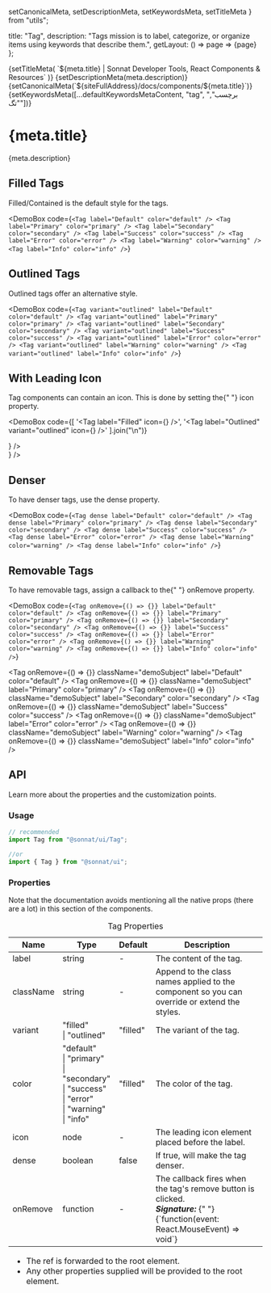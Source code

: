   setCanonicalMeta,
  setDescriptionMeta,
  setKeywordsMeta,
  setTitleMeta
} from "utils";

  title: "Tag",
  description:
    "Tags mission is to label, categorize, or organize items using keywords that describe them.",
  getLayout: () => page => <WithSidebar>{page}</WithSidebar>
};

<Head>
  {setTitleMeta(
    `${meta.title} | Sonnat Developer Tools, React Components & Resources`
  )}
  {setDescriptionMeta(meta.description)}
  {setCanonicalMeta(`${siteFullAddress}/docs/components/${meta.title}`)}
  {setKeywordsMeta([...defaultKeywordsMetaContent, "tag", "برچسب", "تگ"])}
</Head>

<h1>
  <span>{meta.title}</span>
  <AnchorButton anchorId="overview" />
  <PageEditButton href={`pages/docs/components/${meta.title}.mdx`} />
</h1>

<p>{meta.description}</p>

<h2>
  <span>Filled Tags</span>
  <AnchorButton anchorId="filled-tags" />
</h2>

<p>Filled/Contained is the default style for the tags.</p>

<DemoBox
  code={`<Tag label="Default" color="default" />
<Tag label="Primary" color="primary" />
<Tag label="Secondary" color="secondary" />
<Tag label="Success" color="success" />
<Tag label="Error" color="error" />
<Tag label="Warning" color="warning" />
<Tag label="Info" color="info" />`}
>
  <Tag className="demoSubject" label="Default" color="default" />
  <Tag className="demoSubject" label="Primary" color="primary" />
  <Tag className="demoSubject" label="Secondary" color="secondary" />
  <Tag className="demoSubject" label="Success" color="success" />
  <Tag className="demoSubject" label="Error" color="error" />
  <Tag className="demoSubject" label="Warning" color="warning" />
  <Tag className="demoSubject" label="Info" color="info" />
</DemoBox>

<h2>
  <span>Outlined Tags</span>
  <AnchorButton anchorId="outlined-tags" />
</h2>

<p>Outlined tags offer an alternative style.</p>

<DemoBox
  code={`<Tag variant="outlined" label="Default" color="default" />
<Tag variant="outlined" label="Primary" color="primary" />
<Tag variant="outlined" label="Secondary" color="secondary" />
<Tag variant="outlined" label="Success" color="success" />
<Tag variant="outlined" label="Error" color="error" />
<Tag variant="outlined" label="Warning" color="warning" />
<Tag variant="outlined" label="Info" color="info" />`}
>
  <Tag
    variant="outlined"
    className="demoSubject"
    label="Default"
    color="default"
  />
  <Tag
    variant="outlined"
    className="demoSubject"
    label="Primary"
    color="primary"
  />
  <Tag
    variant="outlined"
    className="demoSubject"
    label="Secondary"
    color="secondary"
  />
  <Tag
    variant="outlined"
    className="demoSubject"
    label="Success"
    color="success"
  />
  <Tag variant="outlined" className="demoSubject" label="Error" color="error" />
  <Tag
    variant="outlined"
    className="demoSubject"
    label="Warning"
    color="warning"
  />
  <Tag variant="outlined" className="demoSubject" label="Info" color="info" />
</DemoBox>

<h2>
  <span>With Leading Icon</span>
  <AnchorButton anchorId="with-leading-icon" />
</h2>

<p>
  Tag components can contain an icon. This is done by setting the{" "}
  <inlineCode>icon</inlineCode> property.
</p>

<DemoBox
  code={[
    '<Tag label="Filled" icon={<Heart />} />',
    '<Tag label="Outlined" variant="outlined" icon={<Heart />} />'
  ].join("\n")}
>
  <div className="demoSubject">
    <Tag label="Filled" icon={<Heart />} />
  </div>
  <div className="demoSubject">
    <Tag label="Outlined" variant="outlined" icon={<Heart />} />
  </div>
</DemoBox>

<h2>
  <span>Denser</span>
  <AnchorButton anchorId="denser" />
</h2>

<p>
  To have denser tags, use the <inlineCode>dense</inlineCode> property.
</p>

<DemoBox
  code={`<Tag dense label="Default" color="default" />
<Tag dense label="Primary" color="primary" />
<Tag dense label="Secondary" color="secondary" />
<Tag dense label="Success" color="success" />
<Tag dense label="Error" color="error" />
<Tag dense label="Warning" color="warning" />
<Tag dense label="Info" color="info" />`}
>
  <Tag dense className="demoSubject" label="Default" color="default" />
  <Tag dense className="demoSubject" label="Primary" color="primary" />
  <Tag dense className="demoSubject" label="Secondary" color="secondary" />
  <Tag dense className="demoSubject" label="Success" color="success" />
  <Tag dense className="demoSubject" label="Error" color="error" />
  <Tag dense className="demoSubject" label="Warning" color="warning" />
  <Tag dense className="demoSubject" label="Info" color="info" />
</DemoBox>

<h2>
  <span>Removable Tags</span>
  <AnchorButton anchorId="removable-tags" />
</h2>

<p>
  To have removable tags, assign a callback to the{" "}
  <inlineCode>onRemove</inlineCode> property.
</p>

<DemoBox
  code={`<Tag onRemove={() => {}} label="Default" color="default" />
<Tag onRemove={() => {}} label="Primary" color="primary" />
<Tag onRemove={() => {}} label="Secondary" color="secondary" />
<Tag onRemove={() => {}} label="Success" color="success" />
<Tag onRemove={() => {}} label="Error" color="error" />
<Tag onRemove={() => {}} label="Warning" color="warning" />
<Tag onRemove={() => {}} label="Info" color="info" />`}
>
  <Tag
    onRemove={() => {}}
    className="demoSubject"
    label="Default"
    color="default"
  />
  <Tag
    onRemove={() => {}}
    className="demoSubject"
    label="Primary"
    color="primary"
  />
  <Tag
    onRemove={() => {}}
    className="demoSubject"
    label="Secondary"
    color="secondary"
  />
  <Tag
    onRemove={() => {}}
    className="demoSubject"
    label="Success"
    color="success"
  />
  <Tag
    onRemove={() => {}}
    className="demoSubject"
    label="Error"
    color="error"
  />
  <Tag
    onRemove={() => {}}
    className="demoSubject"
    label="Warning"
    color="warning"
  />
  <Tag onRemove={() => {}} className="demoSubject" label="Info" color="info" />
</DemoBox>

<h2>
  <span>API</span>
  <AnchorButton anchorId="api" />
</h2>

<p>Learn more about the properties and the customization points.</p>

<h3>
  <span>Usage</span>
  <AnchorButton anchorId="usage" />
</h3>

```typescript
// recommended
import Tag from "@sonnat/ui/Tag";

//or
import { Tag } from "@sonnat/ui";
```

<h3>
  <span>Properties</span>
  <AnchorButton anchorId="properties" />
</h3>

<p>
  Note that the documentation avoids mentioning all the native props (there are
  a lot) in this section of the components.
</p>

<table cols={4}>
  <caption>Tag Properties</caption>
  <thead>
    <tr>
      <th>Name</th>
      <th>Type</th>
      <th>Default</th>
      <th>Description</th>
    </tr>
  </thead>
  <tbody>
    <tr>
      <td>label</td>
      <td>string</td>
      <td>-</td>
      <td>The content of the tag.</td>
    </tr>
    <tr>
      <td>className</td>
      <td>string</td>
      <td>-</td>
      <td>
        Append to the class names applied to the component so you can override
        or extend the styles.
      </td>
    </tr>
    <tr>
      <td>variant</td>
      <td>
        "filled"
        <br />| "outlined"
      </td>
      <td>"filled"</td>
      <td>The variant of the tag.</td>
    </tr>
    <tr>
      <td>color</td>
      <td>
        "default"
        <br />| "primary"
        <br />| "secondary"
        <br />| "success"
        <br />| "error"
        <br />| "warning"
        <br />| "info"
      </td>
      <td>"filled"</td>
      <td>The color of the tag.</td>
    </tr>
    <tr>
      <td>icon</td>
      <td>node</td>
      <td>-</td>
      <td>The leading icon element placed before the label.</td>
    </tr>
    <tr>
      <td>dense</td>
      <td>boolean</td>
      <td>false</td>
      <td>
        If <inlineCode>true</inlineCode>, will make the tag denser.
      </td>
    </tr>
    <tr>
      <td>onRemove</td>
      <td>function</td>
      <td>-</td>
      <td>
        The callback fires when the tag's remove button is clicked.
        <br />
        <em>
          <strong>Signature:</strong>
        </em>{" "}
        <inlineCode>
          {`function(event: React.MouseEvent<HTMLDivElement, MouseEvent>) => void`}
        </inlineCode>
      </td>
    </tr>
  </tbody>
  <tfoot>
    <tr>
      <td colSpan="4">
        <ul>
          <li>
            The <inlineCode>ref</inlineCode> is forwarded to the root element.
          </li>
          <li>
            Any other properties supplied will be provided to the root element.
          </li>
        </ul>
      </td>
    </tr>
  </tfoot>
</table>
